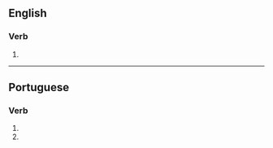 ==English==

===Verb===
{{head|en|verb form}}

# {{en-third-person singular of|visualize}}

----

==Portuguese==

===Verb===
{{head|pt|verb form}}

# {{inflection of|visualizar||2|s|pres|subj|lang=pt}}
# {{inflection of|visualizar||2|s|negative|impr|lang=pt}}